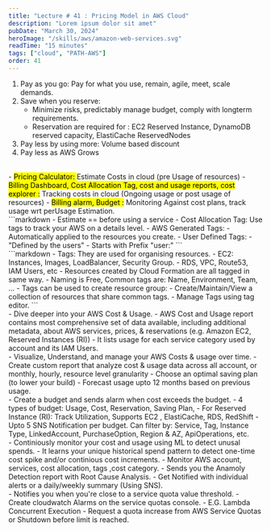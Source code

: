 ```yaml
---
title: "Lecture # 41 : Pricing Model in AWS Cloud"
description: "Lorem ipsum dolor sit amet"
pubDate: "March 30, 2024"
heroImage: "/skills/aws/amazon-web-services.svg"
readTime: "15 minutes"
tags: ["cloud", "PATH-AWS"]
order: 41
---
```



1. Pay as you go:
    Pay for what you use, remain, agile, meet, scale demands.
2. Save when you reserve:
    - Minimize risks, predictably manage budget, comply with longterm requirements.
    - Reservation are required for : EC2 Reserved Instance, DynamoDB reserved capacity, ElastiCache ReservedNodes
3. Pay less by using more: Volume based discount
4. Pay less as AWS Grows

<br />
<Section link="billing-tools" title="Billing & Costign Tools" /> 
- <mark>Pricing Calculator: </mark> Estimate Costs in cloud (pre Usage of resources)
- <mark>Billing Dashboard, Cost Allocation Tag, cost and usage reports, cost explorer :</mark> Tracking costs in cloud (Ongoing usage or post usage of resources)
- <mark>Billing alarm, Budget :</mark> Monitoring Against cost plans, track usage wrt perUsage Estimation.

<br />
<Section link="aws-pricing-calculator" title="AWS Pricing Calculator: Estimate the cost for your solution architecture" /> 
```markdown
- Estimate == before using a service
- Cost Allocation Tag: Use tags to track your AWS on a details level.
- AWS Generated Tags:
    - Automatically applied to the resources you create.
- User Defined Tags:
    - "Defined by the users"
    - Starts with Prefix "user:"
```

<br />
<Section link="tag-and-resource" title="Tagging & Resource Group" /> 
```markdown
- Tags: They are used for organising resources.
    - EC2: Instances, Images, LoadBalancer, Security Group.
    - RDS, VPC, Route53, IAM Users, etc
    - Resources created by Cloud Formation are all tagged in same way.
- Naming is Free, Common tags are: Name, Environment, Team, ...
- Tags can be used to create resource group:
    - Create/Maintain/View a collection of resources that share common tags.
    - Manage Tags using tag editor.
```

<br />
<Section link="cost-usage-report" title="Cost & Usage Report" /> 
- Dive deeper into your AWS Cost & Usage.
- AWS Cost and Usage report contains most comprehensive set of data available, including additional metadata, about AWS services, prices, & reservations (e.g. Amazon EC2, Reserved Instances (RI))
- It lists usage for each service category used by account and its IAM Users.

<br />
<Section link="Cost Explorer" title="Cost Explorer" /> 
- Visualize, Understand, and manage your AWS Costs & usage over time.
- Create custom report that analyze cost & usage data across all account, or monthly, hourly, resource level granularity
- Choose an optimal saving plan (to lower your build)
- Forecast usage upto 12 months based on previous usage.

<br />
<Section link="aws-budget" title="AWS Budget" /> 
- Create a budget and sends alarm when cost exceeds the budget.
- 4 types of budget: Usage, Cost, Reservation, Saving Plan,
- For Reserved Instance  (RI): Track Utilization, Supports EC2 , ElastiCache, RDS, RedShift
- Upto 5 SNS Notification per budget.
Can filter by:  Service, Tag, Instance Type, LinkedAccount, PurchaseOption, Region & AZ, ApiOperations, etc.

<br />
<Section link="aws-cost-anamoly-detection" title="AWS Cost Anamoly Detection" /> 
- Continiously monitor your cost and usage using ML to detect unusal spends.
- It learns your unique historical spend pattern to detect one-time cost spike and/or continious cost increments.
- Monitor AWS account, services, cost allocation, tags ,cost category.
- Sends you the Anamoly Detection report with Root Cause Analysis.
- Get Notified with individual alerts or a daily/weekly summary  (Using SNS).

<br />
<Section link="aws-service-quotas" title="AWS Service Quotas" /> 
- Notifies you when you're close to a service quota value threshold.
- Create cloudwatch Alarms on the service quotas console.
- E.G. Lambda Concurrent Execution
- Request a quota increase from AWS Service Quotas or Shutdown before limit is reached.